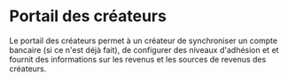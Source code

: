 # Portail des créateurs

Le portail des créateurs permet à un créateur de synchroniser un compte bancaire (si ce n'est déjà fait), de configurer des niveaux d'adhésion et et fournit des informations sur les revenus et les sources de revenus des créateurs.
